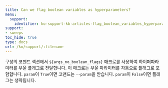 ---
title: Can we flag boolean variables as hyperparameters?
menu:
  support:
    identifier: ko-support-kb-articles-flag_boolean_variables_hyperparameters
support:
- sweeps
toc_hide: true
type: docs
url: /ko/support/:filename
---

구성의 코맨드 섹션에서 `${args_no_boolean_flags}` 매크로를 사용하여 하이퍼파라미터를 부울 플래그로 전달합니다. 이 매크로는 부울 파라미터를 자동으로 플래그로 포함합니다. `param`이 `True`이면 코맨드는 `--param`을 받습니다. `param`이 `False`이면 플래그는 생략됩니다.
